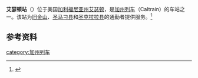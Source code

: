 '''艾瑟顿站'''（{{lang-en|Atherton station}}）位于美国[[加利福尼亚州|加利福尼亚州]][[阿瑟顿_(加利福尼亚州)|艾瑟顿]]，是[[加州列车|加州列车]]（Caltrain）的车站之一。该站为[[旧金山|旧金山]]、[[圣马刁县|圣马刁县]]和[[圣克拉拉县|圣克拉拉县]]的通勤者提供服务。<ref>{{cite web |url=http://www.caltrain.com/stations/AthertonStation.html |title=Atherton Station |accessdate=June 10, 2014 |archive-date=2021-01-16 |archive-url=https://web.archive.org/web/20210116001306/https://www.caltrain.com/stations/athertonstation.html |dead-url=no }}</ref>

==参考资料==
{{start rail box}}
{{s-inop|[[红木城站|红木城站]]}}
{{s-line|[[加州列车|加州列车]]}}
{{s-inop|[[门洛公园站|门洛公园站]]}}
{{end box}}

{{reflist}}

{{Caltrain}}

[[category:加州列车|category:加州列车]]